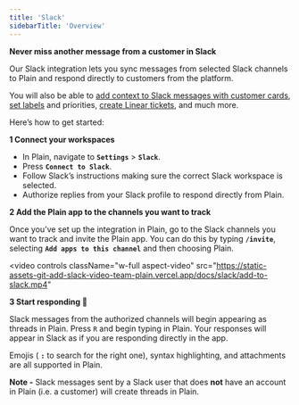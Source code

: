 ```yaml
---
title: 'Slack'
sidebarTitle: 'Overview'
---
```


**Never miss another message from a customer in Slack**

Our Slack integration lets you sync messages from selected Slack channels to Plain and respond directly to customers from the platform.

You will also be able to [add context to Slack messages with customer cards](/customer-cards), [set labels](/labels) and priorities, [create Linear tickets](/linear), and much more.

Here’s how to get started:

**1 Connect your workspaces**

- In Plain, navigate to **`Settings`** > **`Slack`**.
- Press **`Connect to Slack`**.
- Follow Slack’s instructions making sure the correct Slack workspace is selected.
- Authorize replies from your Slack profile to respond directly from Plain.

**2 Add the Plain app to the channels you want to track**

Once you’ve set up the integration in Plain, go to the Slack channels you want to track and invite the Plain app. You can do this by typing **`/invite`**, selecting **`Add apps to this channel`** and then choosing Plain.

<video
  controls
  className="w-full aspect-video"
  src="https://static-assets-git-add-slack-video-team-plain.vercel.app/docs/slack/add-to-slack.mp4"
></video>

**3 Start responding 💬**

Slack messages from the authorized channels will begin appearing as threads in Plain. Press `R` and begin typing in Plain. Your responses will appear in Slack as if you are responding directly in the app.

Emojis ( **`:`** to search for the right one), syntax highlighting, and attachments are all supported in Plain.

**Note -** Slack messages sent by a Slack user that does **not** have an account in Plain (i.e. a customer) will create threads in Plain.
